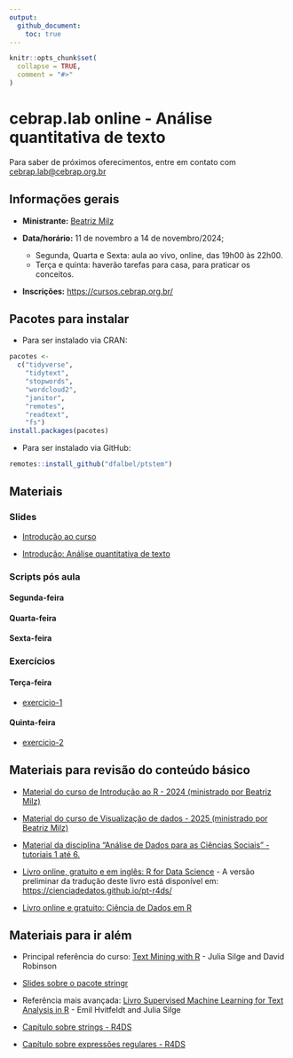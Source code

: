 ```yaml
---
output: 
  github_document:
    toc: true
---
```


<!-- README.md is generated from README.Rmd. Please edit that file -->

```r
knitr::opts_chunk$set(
  collapse = TRUE,
  comment = "#>"
)
```

# cebrap.lab online -  Análise quantitativa de texto

Para saber de próximos oferecimentos, entre em contato com <cebrap.lab@cebrap.org.br>


## Informações gerais

- **Ministrante:** [Beatriz Milz](https://beamilz.com/)

- **Data/horário:** 11 de novembro a 14 de novembro/2024;
  - Segunda, Quarta e Sexta: aula ao vivo, online, das 19h00 às 22h00.
  - Terça e quinta: haverão tarefas para casa, para praticar os conceitos.

- **Inscrições:** <https://cursos.cebrap.org.br/>

## Pacotes para instalar

- Para ser instalado via CRAN:

```r
pacotes <-
  c("tidyverse",
    "tidytext",
    "stopwords",
    "wordcloud2",
    "janitor",
    "remotes",
    "readtext",
    "fs")
install.packages(pacotes)
```


- Para ser instalado via GitHub:

```r
remotes::install_github("dfalbel/ptstem")
```



## Materiais

### Slides

- [Introdução ao curso](https://beatrizmilz.github.io/2024-11-cebrap-lab-text-as-data/slides/introducao-ao-curso.html)


- [Introdução: Análise quantitativa de texto](https://beatrizmilz.github.io/2024-11-cebrap-lab-text-as-data/slides/intro-text-as-data.html)


### Scripts pós aula

#### Segunda-feira

<!-- - [01-download-dados.R](https://github.com/beatrizmilz/2024-11-cebrap-lab-text-as-data/blob/main/scripts-pos-aula/01-download-dados.R) - exemplo simplificado do download dos dados. -->


<!-- - [01-download-dados-extra.R](https://github.com/beatrizmilz/2024-11-cebrap-lab-text-as-data/blob/main/scripts-pos-aula/01-download-dados-extra.R) - arquivo mais extenso com o exemplo do download dos dados. -->


<!-- - [02-pre-processamento.R](https://github.com/beatrizmilz/2024-11-cebrap-lab-text-as-data/blob/main/scripts-pos-aula/02-pre-processamento.R) - leitura, limpeza, conhecendo os dados,  tokenização, removendo stop words, removendo números, stemming, salvando a base pré-processada para a análise na aula seguinte. -->

<!-- - [stop-words.R](https://github.com/beatrizmilz/2024-11-cebrap-lab-text-as-data/blob/main/scripts-pos-aula/stop-words.R) - script usado para gerar a lista de stop words usada no exercício. -->

#### Quarta-feira

<!-- - [03-descritiva-visualizacao.R](https://github.com/beatrizmilz/2024-11-cebrap-lab-text-as-data/blob/main/scripts-pos-aula/03-descritiva-visualizacao.R) - buscando palavras mais frequentes por grupo, visualização com wordcloud, visualização com gráfico de barras. -->

<!-- - [04-ngrams.R](https://github.com/beatrizmilz/2024-11-cebrap-lab-text-as-data/blob/main/scripts-pos-aula/04-ngrams.R) - bigramas, visualização com gráfico de barras, tf-idf. -->

#### Sexta-feira

<!-- - [05-importacao.R](https://github.com/beatrizmilz/2024-11-cebrap-lab-text-as-data/blob/main/scripts-pos-aula/05-importacao.R) - importação de arquivos (exemplo com PDFs). -->

<!-- - [06-modelagem-topicos.R](https://github.com/beatrizmilz/2024-11-cebrap-lab-text-as-data/blob/main/scripts-pos-aula/06-modelagem-topicos.R) - modelagem de tópicos (LDA). -->

### Exercícios

#### Terça-feira

- [exercicio-1](https://github.com/beatrizmilz/2024-11-cebrap-lab-text-as-data/blob/main/exercicios/exercicio-1.md) 

<!-- - [exercicio-1 - com respostas](https://github.com/beatrizmilz/2024-11-cebrap-lab-text-as-data/blob/main/exercicios/exercicio-1-respondido.md)  -->


#### Quinta-feira

- [exercicio-2](https://github.com/beatrizmilz/2024-11-cebrap-lab-text-as-data/blob/main/exercicios/exercicio-2.md) 

## Materiais para revisão do conteúdo básico

- [Material do curso de Introdução ao R - 2024 (ministrado por Beatriz Milz)](https://beatrizmilz.github.io/2024-08-cebrap-lab-intro-R/)

- [Material do curso de Visualização de dados - 2025 (ministrado por Beatriz Milz)](https://beatrizmilz.github.io/2024-09-cebrap-lab-viz/)

- [Material da disciplina “Análise de Dados para as Ciências Sociais” - tutoriais 1 até 6.](https://jonnyphillips.github.io/Ciencia_de_Dados/)


- [Livro online, gratuito e em inglês: R for Data Science](https://r4ds.hadley.nz/) - A versão preliminar da tradução deste livro está disponível em: <https://cienciadedatos.github.io/pt-r4ds/> 

- [Livro online e gratuito: Ciência de Dados em R](https://livro.curso-r.com/7-2-dplyr.html)



## Materiais para ir além

- Principal referência do curso: [Text Mining with R](https://www.tidytextmining.com/) - Julia Silge and David Robinson

- [Slides sobre o pacote stringr](https://curso-r.github.io/202308-r4ds-2/materiais/slides/02_strings.html#1)

- Referência mais avançada: [Livro Supervised Machine Learning for Text Analysis in R](https://smltar.com/) - Emil Hvitfeldt and Julia Silge

- [Capítulo sobre strings - R4DS](https://cienciadedatos.github.io/pt-r4ds/strings.html)

- [Capítulo sobre expressões regulares - R4DS](https://cienciadedatos.github.io/pt-r4ds/regexps.html)
